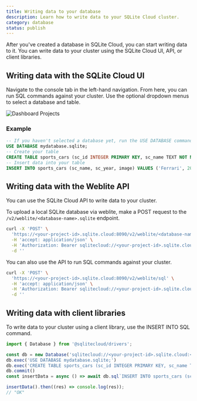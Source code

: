 ```yaml
---
title: Writing data to your database
description: Learn how to write data to your SQLite Cloud cluster.
category: database
status: publish
---
```


After you've created a database in SQLite Cloud, you can start writing data to it. You can write data to your cluster using the SQLite Cloud UI, API, or client libraries.

## Writing data with the SQLite Cloud UI
Navigate to the console tab in the left-hand navigation. From here, you can run SQL commands against your cluster. Use the optional dropdown menus to select a database and table.

![Dashboard Projects](@docs-website-assets/introduction/dashboard_console.png)

### Example
```sql
-- If you haven't selected a database yet, run the USE DATABASE command
USE DATABASE mydatabase.sqlite; 
-- Create your table
CREATE TABLE sports_cars (sc_id INTEGER PRIMARY KEY, sc_name TEXT NOT NULL, sc_year INTEGER NOT NULL, image BLOB);
-- Insert data into your table
INSERT INTO sports_cars (sc_name, sc_year, image) VALUES ('Ferrari', 2021, 'https://example.com/ferrari.jpg');
```

## Writing data with the Weblite API
You can use the SQLite Cloud API to write data to your cluster. 

To upload a local SQLite database via weblite, make a POST request to the `/v2/weblite/<database-name>.sqlite` endpoint.

```bash
curl -X 'POST' \
  'https://<your-project-id>.sqlite.cloud:8090/v2/weblite/<database-name>.sqlite' \
  -H 'accept: application/json' \
  -H 'Authorization: Bearer sqlitecloud://<your-project-id>.sqlite.cloud:8860?apikey=<your-api-key' \
  -d ''
```

You can also use the API to run SQL commands against your cluster. 

```bash
curl -X 'POST' \
  'https://<your-project-id>.sqlite.cloud:8090/v2/weblite/sql' \
  -H 'accept: application/json' \
  -H 'Authorization: Bearer sqlitecloud://<your-project-id>.sqlite.cloud:8860?apikey=<your-api-key>' \
  -d ''
```

## Writing data with client libraries
To write data to your cluster using a client library, use the INSERT INTO SQL command. 

```javascript
import { Database } from '@sqlitecloud/drivers';

const db = new Database('sqlitecloud://<your-project-id>.sqlite.cloud:<your-host-port>?apikey=<your-api-key>')
db.exec('USE DATABASE mydatabase.sqlite;')
db.exec('CREATE TABLE sports_cars (sc_id INTEGER PRIMARY KEY, sc_name TEXT NOT NULL, sc_year INTEGER NOT NULL, image BLOB);')
db.commit()
const insertData = async () => await db.sql`INSERT INTO sports_cars (sc_name, sc_year, image) VALUES ('Ferrari', 2021, 'https://example.com/ferrari.jpg');`;

insertData().then((res) => console.log(res));
// "OK"
```
